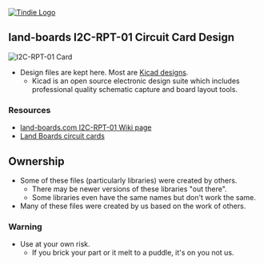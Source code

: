 <a href="https://www.tindie.com/products/land_boards/4-channel-i2c-multiplexer-i2c-rpt-01/" >
<img src="http://land-boards.com/tindie/tindie-larges-v2.png" alt="Tindie Logo">
</img></a>

== land-boards I2C-RPT-01 Circuit Card Design ==

<img src="http://land-boards.com/blwiki/images/0/0c/I2C-RPT-01_P1861_720PX.jpg" alt="I2C-RPT-01 Card"></img>

* Design files are kept here. Most are [http://www.kicad-pcb.org/display/KICAD/KiCad+EDA+Software+Suite/ Kicad designs].
** Kicad is an open source electronic design suite which includes professional quality schematic capture and board layout tools.

=== Resources ===

* [http://land-boards.com/blwiki/index.php?title=I2C-RPT land-boards.com I2C-RPT-01 Wiki page]
* [http://land-boards.com/blwiki/index.php Land Boards circuit cards]

== Ownership ==

* Some of these files (particularly libraries) were created by others.
** There may be newer versions of these libraries "out there".
** Some libraries even have the same names but don't work the same.
* Many of these files were created by us based on the work of others.

=== Warning ===

* Use at your own risk.
** If you brick your part or it melt to a puddle, it's on you not us.
